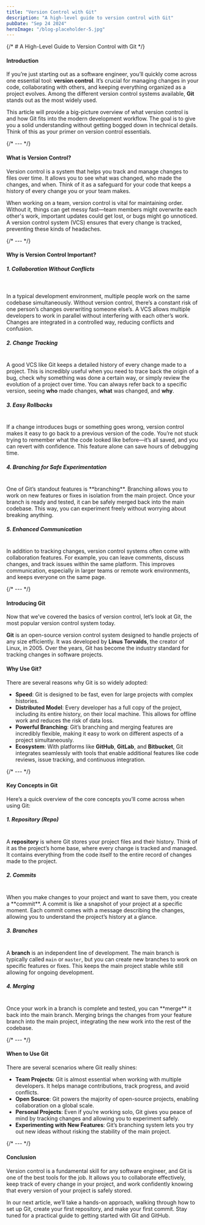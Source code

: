 ```yaml
---
title: "Version Control with Git"
description: "A high-level guide to version control with Git"
pubDate: "Sep 24 2024"
heroImage: "/blog-placeholder-5.jpg"
---
```


{/* # A High-Level Guide to Version Control with Git */}

#### Introduction

If you’re just starting out as a software engineer, you’ll quickly come across one essential tool: **version control**. It’s crucial for managing changes in your code, collaborating with others, and keeping everything organized as a project evolves. Among the different version control systems available, **Git** stands out as the most widely used.

This article will provide a big-picture overview of what version control is and how Git fits into the modern development workflow. The goal is to give you a solid understanding without getting bogged down in technical details. Think of this as your primer on version control essentials.

{/* --- */}

#### What is Version Control?

Version control is a system that helps you track and manage changes to files over time. It allows you to see what was changed, who made the changes, and when. Think of it as a safeguard for your code that keeps a history of every change you or your team makes.

When working on a team, version control is vital for maintaining order. Without it, things can get messy fast—team members might overwrite each other's work, important updates could get lost, or bugs might go unnoticed. A version control system (VCS) ensures that every change is tracked, preventing these kinds of headaches.

{/* --- */}

#### Why is Version Control Important?

##### 1. **Collaboration Without Conflicts**

<br />

In a typical development environment, multiple people work on the same codebase simultaneously. Without version control, there’s a constant risk of one person’s changes overwriting someone else’s. A VCS allows multiple developers to work in parallel without interfering with each other’s work. Changes are integrated in a controlled way, reducing conflicts and confusion.

##### 2. **Change Tracking**

<br />A good VCS like Git keeps a detailed history of every change made to a
project. This is incredibly useful when you need to trace back the origin of a
bug, check why something was done a certain way, or simply review the evolution
of a project over time. You can always refer back to a specific version, seeing
**who** made changes, **what** was changed, and **why**.

##### 3. **Easy Rollbacks**

<br />
If a change introduces bugs or something goes wrong, version control makes it easy
to go back to a previous version of the code. You’re not stuck trying to remember
what the code looked like before—it’s all saved, and you can revert with confidence.
This feature alone can save hours of debugging time.

##### 4. **Branching for Safe Experimentation**

<br />
One of Git’s standout features is **branching**. Branching allows you to work on
new features or fixes in isolation from the main project. Once your branch is ready
and tested, it can be safely merged back into the main codebase. This way, you can
experiment freely without worrying about breaking anything.

##### 5. **Enhanced Communication**

<br />
In addition to tracking changes, version control systems often come with collaboration
features. For example, you can leave comments, discuss changes, and track issues
within the same platform. This improves communication, especially in larger teams
or remote work environments, and keeps everyone on the same page.

{/* --- */}

#### Introducing Git

Now that we’ve covered the basics of version control, let’s look at Git, the most popular version control system today.

**Git** is an open-source version control system designed to handle projects of any size efficiently. It was developed by **Linus Torvalds**, the creator of Linux, in 2005. Over the years, Git has become the industry standard for tracking changes in software projects.

#### Why Use Git?

There are several reasons why Git is so widely adopted:

- **Speed**: Git is designed to be fast, even for large projects with complex histories.
- **Distributed Model**: Every developer has a full copy of the project, including its entire history, on their local machine. This allows for offline work and reduces the risk of data loss.
- **Powerful Branching**: Git’s branching and merging features are incredibly flexible, making it easy to work on different aspects of a project simultaneously.
- **Ecosystem**: With platforms like **GitHub**, **GitLab**, and **Bitbucket**, Git integrates seamlessly with tools that enable additional features like code reviews, issue tracking, and continuous integration.

{/* --- */}

#### Key Concepts in Git

Here’s a quick overview of the core concepts you’ll come across when using Git:

##### 1. **Repository (Repo)**

<br />A **repository** is where Git stores your project files and their history.
Think of it as the project’s home base, where every change is tracked and managed.
It contains everything from the code itself to the entire record of changes made
to the project.

##### 2. **Commits**

<br />
When you make changes to your project and want to save them, you create a **commit**.
A commit is like a snapshot of your project at a specific moment. Each commit comes
with a message describing the changes, allowing you to understand the project’s history
at a glance.

##### 3. **Branches**

<br />A **branch** is an independent line of development. The main branch is typically
called `main` or `master`, but you can create new branches to work on specific features
or fixes. This keeps the main project stable while still allowing for ongoing development.

##### 4. **Merging**

<br />
Once your work in a branch is complete and tested, you can **merge** it back into
the main branch. Merging brings the changes from your feature branch into the main
project, integrating the new work into the rest of the codebase.

{/* --- */}

#### When to Use Git

There are several scenarios where Git really shines:

- **Team Projects**: Git is almost essential when working with multiple developers. It helps manage contributions, track progress, and avoid conflicts.
- **Open Source**: Git powers the majority of open-source projects, enabling collaboration on a global scale.
- **Personal Projects**: Even if you’re working solo, Git gives you peace of mind by tracking changes and allowing you to experiment safely.
- **Experimenting with New Features**: Git’s branching system lets you try out new ideas without risking the stability of the main project.

{/* --- */}

#### Conclusion

Version control is a fundamental skill for any software engineer, and Git is one of the best tools for the job. It allows you to collaborate effectively, keep track of every change in your project, and work confidently knowing that every version of your project is safely stored.

In our next article, we’ll take a hands-on approach, walking through how to set up Git, create your first repository, and make your first commit. Stay tuned for a practical guide to getting started with Git and GitHub.
